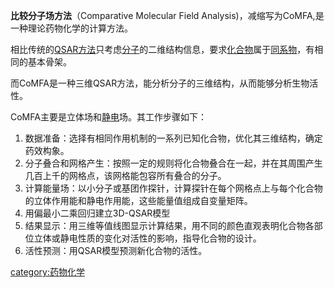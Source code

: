 {{noteTA
|1=zh-hans:信息; zh-hant:資訊;
}}
'''比较分子场方法'''（Comparative Molecular Field Analysis)，减缩写为CoMFA,是一种理论药物化学的计算方法。

相比传统的[[定量构效关系|QSAR方法]]只考虑[[分子|分子]]的二维结构信息，要求[[化合物|化合物]]属于[[同系物|同系物]]，有相同的基本骨架。

而CoMFA是一种三维QSAR方法，能分析分子的三维结构，从而能够分析生物活性。

CoMFA主要是立体场和[[静电|静电]]场。其工作步骤如下：
#数据准备：选择有相同作用机制的一系列已知化合物，优化其三维结构，确定药效构象。
#分子叠合和网格产生：按照一定的规则将化合物叠合在一起，并在其周围产生几百上千的网格点，该网格能包容所有叠合的分子。
#计算能量场：以小分子或基团作探针，计算探针在每个网格点上与每个化合物的立体作用能和静电作用能，这些能量值组成自变量矩阵。
#用偏最小二乘回归建立3D-QSAR模型
#结果显示：用三维等值线图显示计算结果，用不同的颜色直观表明化合物各部位立体或静电性质的变化对活性的影响，指导化合物的设计。
#活性预测：用QSAR模型预测新化合物的活性。

[[category:药物化学|category:药物化学]]